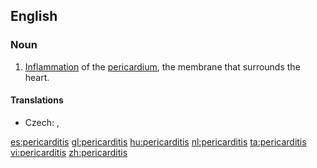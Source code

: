 ==English==
{{wikipedia}}

===Noun===
{{en-noun|pericarditises}}

# {{cardiology|pathology}} [[inflammation|Inflammation]] of the [[pericardium]], the membrane that surrounds the heart.

====Translations====
{{trans-top|inflammation of the pericardium, the membrane that surrounds the heart}}
* Czech: {{t|cs|perikarditida|f}}, {{t|cs|zánět osrdečníku|m}}
{{trans-mid}}
{{trans-bottom}}

[[es:pericarditis]]
[[gl:pericarditis]]
[[hu:pericarditis]]
[[nl:pericarditis]]
[[ta:pericarditis]]
[[vi:pericarditis]]
[[zh:pericarditis]]